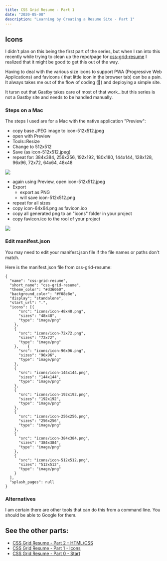 ```yaml
---
title: CSS Grid Resume - Part 1
date: "2020-05-08"
description: "Learning by Creating a Resume Site - Part 1"
---
```


## Icons

I didn't plan on this being the first part of the series, but when I ran into this
recently while trying to clean up the repo/page for [css-grid-resume](https://github.com/alpiepho/css-grid-resume)
 I realized that it might be good to get this out of the way.

Having to deal with the various size icons to support PWA (Progressive Web Applications)
 and favicons ( that little icon in the browser tab) can be a pain.  It always takes me 
 out of the flow of coding (:rocket:) and deploying a simple site. 

It tursn out that Gastby takes care of most of that work...but this series is not a Gastby
site and needs to be handled manually.

### Steps on a Mac

The steps I used are for a Mac with the native application "Preview":

- copy base JPEG image to icon-512x512.jpeg
- open with Preview
- Tools::Resize
- Change to 512x512
- Save (as icon-512x512.jpeg)
- repeat for: 384x384, 256x256, 192x192, 180x180, 144x144, 128x128, 96x96, 72x72, 64x64, 48x48

![](../assets/css-grid-part01__screenshot-2.png)

- again using Preview, open icon-512x512.jpeg
- Export
  - export as PNG
  - will save icon-512x512.png 
- repeat for all sizes
- copy icon-64x64.png as favicon.ico
- copy all generated png to an "icons" folder in your project
- copy favicon.ico to the rool of your project

![](../assets/css-grid-part01__screenshot-3.png)


### Edit manifest.json

You may need to edit your manifest.json file if the file names or paths don't match.

Here is the manifest.json file from css-grid-resume:

```
{
  "name": "css-grid-resume",
  "short_name": "css-grid-resume",
  "theme_color": "#d36060",
  "background_color": "#f08e8e",
  "display": "standalone",
  "start_url": ".",
  "icons": [{
      "src": "icons/icon-48x48.png",
      "sizes": "48x48",
      "type": "image/png"
    },
    {
      "src": "icons/icon-72x72.png",
      "sizes": "72x72",
      "type": "image/png"
    },    {
      "src": "icons/icon-96x96.png",
      "sizes": "96x96",
      "type": "image/png"
    },
    {
      "src": "icons/icon-144x144.png",
      "sizes": "144x144",
      "type": "image/png"
    },
    {
      "src": "icons/icon-192x192.png",
      "sizes": "192x192",
      "type": "image/png"
    },
    {
      "src": "icons/icon-256x256.png",
      "sizes": "256x256",
      "type": "image/png"
    },
    {
      "src": "icons/icon-384x384.png",
      "sizes": "384x384",
      "type": "image/png"
    },
    {
      "src": "icons/icon-512x512.png",
      "sizes": "512x512",
      "type": "image/png"
    }
  ],
  "splash_pages": null
}
```





### Alternatives

I am certain there are other tools that can do this from a command line.  You should be able to Google for them.


## See the other parts:
- [CSS Grid Resume - Part 2 - HTML/CSS](../css-grid-part02)
- [CSS Grid Resume - Part 1 - Icons](../css-grid-part01)
- [CSS Grid Resume - Part 0 - Start](../css-grid-part00)
